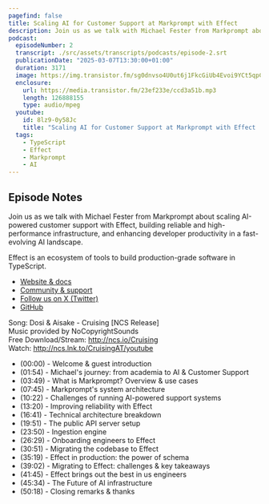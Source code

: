 ```yaml
---
pagefind: false
title: Scaling AI for Customer Support at Markprompt with Effect
description: Join us as we talk with Michael Fester from Markprompt about scaling AI-powered customer support with Effect, building reliable and high-performance infrastructure, and enhancing developer productivity in a fast-evolving AI landscape.
podcast:
  episodeNumber: 2
  transcript: ./src/assets/transcripts/podcasts/episode-2.srt
  publicationDate: "2025-03-07T13:30:00+01:00"
  duration: 3171
  image: https://img.transistor.fm/sg0dnvso4U0ut6j1FkcGiUb4Evoi9YCt5qpCt46K3Z0/rs:fill:3000:3000:1/q:60/aHR0cHM6Ly9pbWct/dXBsb2FkLXByb2R1/Y3Rpb24udHJhbnNp/c3Rvci5mbS81MTU5/NTAxYzc2NGVhMDcx/NDhjYmNjODgzOGRj/NjcwNC5wbmc.jpg
  enclosure:
    url: https://media.transistor.fm/23ef233e/ccd3a51b.mp3
    length: 126888155
    type: audio/mpeg
  youtube:
    id: 8lz9-0y58Jc
    title: "Scaling AI for Customer Support at Markprompt with Effect | Cause & Effect #2"
  tags:
    - TypeScript
    - Effect
    - Markprompt
    - AI
---
```


## Episode Notes

Join us as we talk with Michael Fester from Markprompt about scaling AI-powered customer support with Effect, building reliable and high-performance infrastructure, and enhancing developer productivity in a fast-evolving AI landscape.

Effect is an ecosystem of tools to build production-grade software in TypeScript.

- [Website & docs](https://effect.website)
- [Community & support](https://discord.gg/effect-ts)
- [Follow us on X (Twitter)](https://twitter.com/EffectTS_)
- [GitHub](https://github.com/Effect-TS)

Song: Dosi & Aisake - Cruising \[NCS Release\]<br/>
Music provided by NoCopyrightSounds<br/>
Free Download/Stream: http://ncs.io/Cruising<br/>
Watch: http://ncs.lnk.to/CruisingAT/youtube

- (00:00) - Welcome & guest introduction
- (01:54) - Michael's journey: from academia to AI & Customer Support
- (03:49) - What is Markprompt? Overview & use cases
- (07:45) - Markprompt's system architecture
- (10:22) - Challenges of running AI-powered support systems
- (13:20) - Improving reliability with Effect
- (16:41) - Technical architecture breakdown
- (19:51) - The public API server setup
- (23:50) - Ingestion engine
- (26:29) - Onboarding engineers to Effect
- (30:51) - Migrating the codebase to Effect
- (35:19) - Effect in production: the power of schema
- (39:02) - Migrating to Effect: challenges & key takeaways
- (41:45) - Effect brings out the best in us engineers
- (45:34) - The Future of AI infrastructure
- (50:18) - Closing remarks & thanks
